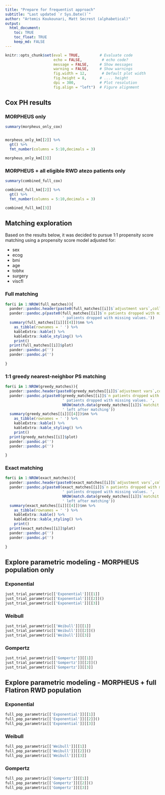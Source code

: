 ```yaml
---
title: "Prepare for frequentist approach"
subtitle: "Last updated `r Sys.Date()`"
author: "Artemis Koukounari, Matt Secrest (alphabetical)"
output: 
  html_document:
    toc: TRUE
    toc_float: TRUE
    keep_md: FALSE
---
```


```r
knitr::opts_chunk$set(eval = TRUE,         # Evaluate code
                      echo = FALSE,         # echo code?
                      message = FALSE,     # Show messages
                      warning = FALSE,     # Show warnings
                      fig.width = 12,       # Default plot width
                      fig.height = 8,      # .... height
                      dpi = 300,           # Plot resolution
                      fig.align = "left")  # Figure alignment 
```



## Cox PH results{.tabset .tabset-pills .tabset-fade}

### MORPHEUS only

```r
summary(morpheus_only_cox)


morpheus_only_km[[2]] %>% 
  gt() %>% 
  fmt_number(columns = 5:10,decimals = 3)

morpheus_only_km[[3]]
```

### MORPHEUS + all eligible RWD atezo patients only

```r
summary(combined_full_cox)

combined_full_km[[2]] %>% 
  gt() %>% 
  fmt_number(columns = 5:10,decimals = 3)

combined_full_km[[3]]
```


## Matching exploration {.tabset .tabset-pills .tabset-fade}

Based on the results below, it was decided to pursue 1:1 propensity score matching 
using a propensity score model adjusted for:

* sex
* ecog
* bmi
* age
* tobhx
* surgery
* viscfl

### Full matching{.tabset .tabset-pills .tabset-fade}

```r
for(i in 1:NROW(full_matches)){
  pander::pandoc.header(paste0(full_matches[[i]]$`adjustment vars`,collapse=', '),level=4)
  pander::pandoc.p(paste0(full_matches[[i]]$`n patients dropped with missing values`, 
                          ' patients dropped with missing values.'))
  summary(full_matches[[i]][[4]])$nn %>% 
    as_tibble(rownames = ' ') %>% 
    kableExtra::kable() %>% 
    kableExtra::kable_styling() %>% 
    print()
  print(full_matches[[i]]$plot)
  pander::pandoc.p('')
  pander::pandoc.p('')
  
}

```

### 1:1 greedy nearest-neighbor PS matching {.tabset .tabset-pills .tabset-fade}

```r
for(i in 1:NROW(greedy_matches)){
  pander::pandoc.header(paste0(greedy_matches[[i]]$`adjustment vars`,collapse=', '),level=4)
  pander::pandoc.p(paste0(greedy_matches[[i]]$`n patients dropped with missing values`, 
                          ' patients dropped with missing values. ',
                          NROW(match.data(greedy_matches[[i]]$`matchit object`)),
                          ' left after matching'))
  summary(greedy_matches[[i]][[4]])$nn %>% 
    as_tibble(rownames = ' ') %>% 
    kableExtra::kable() %>% 
    kableExtra::kable_styling() %>% 
    print()
  print(greedy_matches[[i]]$plot)
  pander::pandoc.p('')
  pander::pandoc.p('')
  
}

```


### Exact matching {.tabset .tabset-pills .tabset-fade}

```r
for(i in 1:NROW(exact_matches)){
  pander::pandoc.header(paste0(exact_matches[[i]]$`adjustment vars`,collapse=', '),level=4)
  pander::pandoc.p(paste0(exact_matches[[i]]$`n patients dropped with missing values`, 
                          ' patients dropped with missing values. ',
                          NROW(match.data(greedy_matches[[i]]$`matchit object`)),
                          ' left after matching'))
  summary(exact_matches[[i]][[4]])$nn %>% 
    as_tibble(rownames = ' ') %>% 
    kableExtra::kable() %>% 
    kableExtra::kable_styling() %>% 
    print()
  print(exact_matches[[i]]$plot)
  pander::pandoc.p('')
  pander::pandoc.p('')
  
}

```


## Explore parametric modeling - MORPHEUS population only{.tabset .tabset-pills .tabset-fade}

### Exponential

```r
just_trial_parametric[['Exponential']][[1]]
just_trial_parametric[['Exponential']][[2]]()
just_trial_parametric[['Exponential']][[3]]
```

### Weibull

```r
just_trial_parametric[['Weibull']][[1]]
just_trial_parametric[['Weibull']][[2]]()
just_trial_parametric[['Weibull']][[3]]
```

### Gompertz

```r
just_trial_parametric[['Gompertz']][[1]]
just_trial_parametric[['Gompertz']][[2]]()
just_trial_parametric[['Gompertz']][[3]]
```


## Explore parametric modeling - MORPHEUS + full Flatiron RWD population{.tabset .tabset-pills .tabset-fade}

### Exponential

```r
full_pop_parametric[['Exponential']][[1]]
full_pop_parametric[['Exponential']][[2]]()
full_pop_parametric[['Exponential']][[3]]
```

### Weibull

```r
full_pop_parametric[['Weibull']][[1]]
full_pop_parametric[['Weibull']][[2]]()
full_pop_parametric[['Weibull']][[3]]
```

### Gompertz

```r
full_pop_parametric[['Gompertz']][[1]]
full_pop_parametric[['Gompertz']][[2]]()
full_pop_parametric[['Gompertz']][[3]]
```

